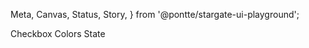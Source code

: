   Meta,
  Canvas,
  Status,
  Story,
} from '@pontte/stargate-ui-playground';


<Meta title="Core/Form Elements/Checkbox" component={Checkbox} />

<Typography element="h1">
  Checkbox
</Typography>

<Status type="experimental" />

<Canvas>
  <Story name="Checkbox">
    <Checkbox
      label="Cool checkbox"
    />
  </Story>
</Canvas>

<Typography element="h3">
  Colors State
</Typography>

<Canvas>
  <Story name="Colors State">
    <Checkbox
    label
    color="success"
    />
    <Checkbox
    color="warning"
    />
    <Checkbox
    color="error"
    />
  </Story>
</Canvas>
